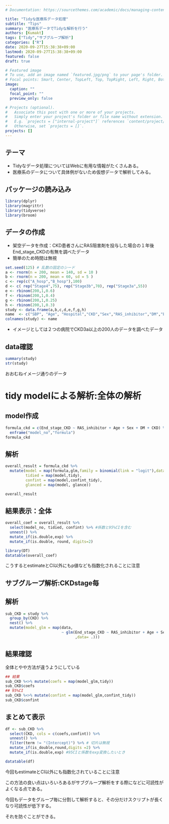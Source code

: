 ```yaml
---
# Documentation: https://sourcethemes.com/academic/docs/managing-content/

title: "Tidyな医療系データ処理"
subtitle: "Tips"
summary: "医療系データでTidyな解析を行う"
authors: [Kumakt]
tags: ["Tidy","サブグループ解析"]
categories: ["R"]
date: 2020-09-27T15:38:38+09:00
lastmod: 2020-09-27T15:38:38+09:00
featured: false
draft: true

# Featured image
# To use, add an image named `featured.jpg/png` to your page's folder.
# Focal points: Smart, Center, TopLeft, Top, TopRight, Left, Right, BottomLeft, Bottom, BottomRight.
image:
  caption: ""
  focal_point: ""
  preview_only: false

# Projects (optional).
#   Associate this post with one or more of your projects.
#   Simply enter your project's folder or file name without extension.
#   E.g. `projects = ["internal-project"]` references `content/project/deep-learning/index.md`.
#   Otherwise, set `projects = []`.
projects: []
---
```


## テーマ

- Tidyなデータ処理についてはWebに有用な情報がたくさんある。
- 医療系のデータについて具体例がないため仮想データで解析してみる。

## パッケージの読み込み

```r
library(dplyr)
library(magrittr)
library(tidyverse)
library(broom)
```


## データの作成

- 架空データを作成：CKD患者さんにRAS阻害剤を投与した場合の１年後End_stage_CKDの有無を調べたデータ
- 簡単のため時間は無視

```r
set.seed(125) # 乱数の固定のシード
a <- rnorm(n = 200, mean = 140, sd = 10 )
b <- rnorm(n = 200, mean = 60, sd = 5 )
c <- rep(c("A_hosp","B_hosp"),100)
d <- c( rep("Stage4",75), rep("Stage3b",70), rep("Stage3a",55))
e <- rbinom(200,1,0.6)
f <- rbinom(200,1,0.4)
g <- rbinom(200,1,0.25)
h <- rbinom(200,1,0.3)
study <- data.frame(a,b,c,d,e,f,g,h)
name  <- c("SBP", "Age", "Hospital","CKD","Sex","RAS_inhibitor","DM","End_stage_CKD") 
colnames(study) <- name
```

- イメージとしては２つの病院でCKD3a以上の200人のデータを調べたデータ

## data確認

```r
summary(study)
str(study)
```

おおむねイメージ通りのデータ

# tidy modelによる解析:全体の解析

## model作成

```r
formula_ckd = c(End_stage_CKD ~ RAS_inhibitor + Age + Sex + DM + CKD) %>% 
  enframe("model_no","formula")
formula_ckd
```

## 解析

```r
overall_result = formula_ckd %>% 
  mutate(model = map(formula,glm,family = binomial(link = "logit"),data=study),
         tidied = map(model,tidy),
         confint = map(model,confint_tidy),
         glanced = map(model, glance))
```


```r
overall_result
```

## 結果表示：全体

```r
overall_coef = overall_result %>% 
  select(model_no, tidied, confint) %>% #係数と95%CIを含む
  unnest() %>% 
  mutate_if(is.double,exp) %>%
  mutate_if(is.double, round, digits=2) 
```


```r
library(DT)
datatable(overall_coef)
```

こうするとestimateとCI以外にもp値なども指数化されることに注意


## サブグループ解析:CKDstage毎
## 解析

```r
sub_CKD = study %>%
  group_by(CKD) %>%
  nest() %>% 
  mutate(model_glm = map(data,
                         ~ glm(End_stage_CKD ~ RAS_inhibitor + Age + Sex + DM,family = binomial()
                               ,data= .)))
```


## 結果確認

全体とやや方法が違うようにしている

```r
## 結果
sub_CKD %<>% mutate(coefs = map(model_glm,tidy))
sub_CKD$coefs
## 95%CI 
sub_CKD %<>% mutate(confint = map(model_glm,confint_tidy))
sub_CKD$confint
```

## まとめて表示

```r
df <- sub_CKD %>% 
  select(CKD, cols = c(coefs,confint)) %>%
  unnest() %>% 
  filter(term != "(Intercept)") %>% # 切片は無視
  mutate_if(is_double,round,digits =2) %>%
  mutate_if(is.double,exp) #95CIと係数をexp変換したいとき
```


```r
datatable(df)
```

今回もestimateとCI以外にも指数化されていることに注意

この方法の良い点はいろいろあるがサブグループ解析をする際になどに可読性がよくなる点である。

今回もデータをグループ毎に分割して解析すると、その分だけスクリプトが長くなり可読性が低下する。

それを防ぐことができる。

